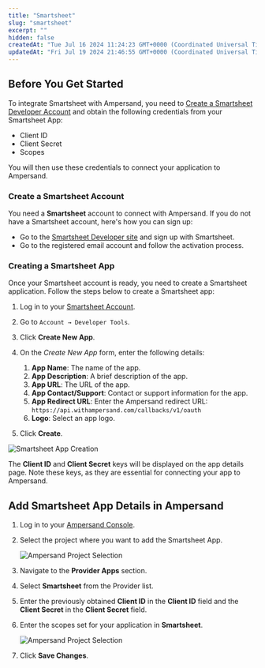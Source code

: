 ```yaml
---
title: "Smartsheet"
slug: "smartsheet"
excerpt: ""
hidden: false
createdAt: "Tue Jul 16 2024 11:24:23 GMT+0000 (Coordinated Universal Time)"
updatedAt: "Fri Jul 19 2024 21:46:55 GMT+0000 (Coordinated Universal Time)"
---
```

## Before You Get Started

To integrate Smartsheet with Ampersand, you need to [Create a Smartsheet Developer Account](https://developers.smartsheet.com/register/) and obtain the following credentials from your Smartsheet App:

- Client ID
- Client Secret
- Scopes

You will then use these credentials to connect your application to Ampersand.

### Create a Smartsheet Account

You need a **Smartsheet** account to connect with Ampersand. If you do not have a Smartsheet account, here's how you can sign up:

- Go to the [Smartsheet Developer site](https://developers.smartsheet.com/register/) and sign up with Smartsheet.
- Go to the registered email account and follow the activation process.

### Creating a Smartsheet App

Once your Smartsheet account is ready, you need to create a Smartsheet application. Follow the steps below to create a Smartsheet app:

1. Log in to your [Smartsheet Account](https://developers.smartsheet.com/).

2. Go to `Account → Developer Tools`.

3. Click **Create New App**.

4. On the _Create New App_ form, enter the following details:
   1. **App Name**: The name of the app.
   2. **App Description**: A brief description of the app.
   3. **App URL**: The URL of the app.
   4. **App Contact/Support**: Contact or support information for the app.
   5. **App Redirect URL**: Enter the Ampersand redirect URL: `https://api.withampersand.com/callbacks/v1/oauth`
   6. **Logo**: Select an app logo.

5. Click **Create**.

![Smartsheet App Creation](https://files.readme.io/2bdccb1-smartsheet1.gif)

The **Client ID** and **Client Secret** keys will be displayed on the app details page. Note these keys, as they are essential for connecting your app to Ampersand.

## Add Smartsheet App Details in Ampersand

1. Log in to your [Ampersand Console](https://console.withampersand.com).

2. Select the project where you want to add the Smartsheet App.

   ![Ampersand Project Selection](https://files.readme.io/66e7c1d-Ampersand.png)

3. Navigate to the **Provider Apps** section.

4. Select **Smartsheet** from the Provider list.

5. Enter the previously obtained **Client ID** in the **Client ID** field and the **Client Secret** in the **Client Secret** field.

6. Enter the scopes set for your application in **Smartsheet**.

   ![Ampersand Project Selection](https://files.readme.io/809a626-smartsheet2.gif)

7. Click **Save Changes**.
